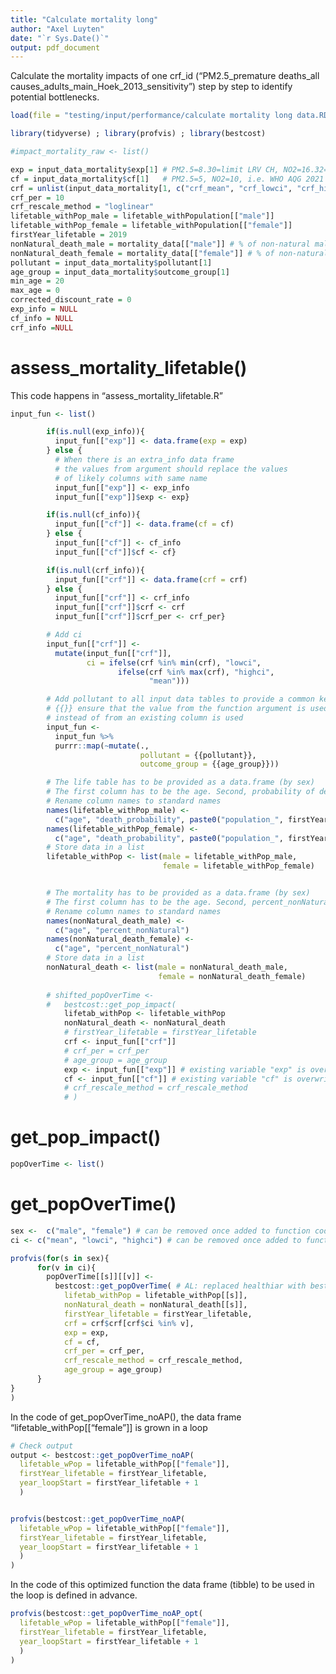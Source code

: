 ```yaml
---
title: "Calculate mortality long"
author: "Axel Luyten"
date: "`r Sys.Date()`"
output: pdf_document
---
```


Calculate the mortality impacts of one crf_id ("PM2.5_premature deaths_all causes_adults_main_Hoek_2013_sensitivity") step by step to identify potential bottlenecks.

```r
load(file = "testing/input/performance/calculate mortality long data.RData") # workspace image from "testing_Rpackage" before running chunk "impact mortality"

library(tidyverse) ; library(profvis) ; library(bestcost)
```

```r
#impact_mortality_raw <- list()

exp = input_data_mortality$exp[1] # PM2.5=8.30=limit LRV CH, NO2=16.32=mean conc. in CH in 2019
cf = input_data_mortality$cf[1]   # PM2.5=5, NO2=10, i.e. WHO AQG 2021
crf = unlist(input_data_mortality[1, c("crf_mean", "crf_lowci", "crf_highci")])
crf_per = 10
crf_rescale_method = "loglinear"
lifetable_withPop_male = lifetable_withPopulation[["male"]]
lifetable_withPop_female = lifetable_withPopulation[["female"]]
firstYear_lifetable = 2019
nonNatural_death_male = mortality_data[["male"]] # % of non-natural male deaths in BHD
nonNatural_death_female = mortality_data[["female"]] # % of non-natural female deaths in BHD
pollutant = input_data_mortality$pollutant[1]
age_group = input_data_mortality$outcome_group[1]
min_age = 20
max_age = 0
corrected_discount_rate = 0
exp_info = NULL
cf_info = NULL
crf_info =NULL
```

# assess_mortality_lifetable()
This code happens in "assess_mortality_lifetable.R"
```r

input_fun <- list()

        if(is.null(exp_info)){
          input_fun[["exp"]] <- data.frame(exp = exp)
        } else {
          # When there is an extra_info data frame
          # the values from argument should replace the values
          # of likely columns with same name
          input_fun[["exp"]] <- exp_info
          input_fun[["exp"]]$exp <- exp}

        if(is.null(cf_info)){
          input_fun[["cf"]] <- data.frame(cf = cf)
        } else {
          input_fun[["cf"]] <- cf_info
          input_fun[["cf"]]$cf <- cf}

        if(is.null(crf_info)){
          input_fun[["crf"]] <- data.frame(crf = crf)
        } else {
          input_fun[["crf"]] <- crf_info
          input_fun[["crf"]]$crf <- crf
          input_fun[["crf"]]$crf_per <- crf_per}

        # Add ci
        input_fun[["crf"]] <-
          mutate(input_fun[["crf"]],
                 ci = ifelse(crf %in% min(crf), "lowci",
                        ifelse(crf %in% max(crf), "highci",
                               "mean")))

        # Add pollutant to all input data tables to provide a common key for joining
        # {{}} ensure that the value from the function argument is used
        # instead of from an existing column is used
        input_fun <-
          input_fun %>%
          purrr::map(~mutate(.,
                             pollutant = {{pollutant}},
                             outcome_group = {{age_group}}))

        # The life table has to be provided as a data.frame (by sex)
        # The first column has to be the age. Second, probability of death. Third, population.
        # Rename column names to standard names
        names(lifetable_withPop_male) <-
          c("age", "death_probability", paste0("population_", firstYear_lifetable))
        names(lifetable_withPop_female) <-
          c("age", "death_probability", paste0("population_", firstYear_lifetable))
        # Store data in a list
        lifetable_withPop <- list(male = lifetable_withPop_male,
                                  female = lifetable_withPop_female)


        # The mortality has to be provided as a data.frame (by sex)
        # The first column has to be the age. Second, percent_nonNatural.
        # Rename column names to standard names
        names(nonNatural_death_male) <-
          c("age", "percent_nonNatural")
        names(nonNatural_death_female) <-
          c("age", "percent_nonNatural")
        # Store data in a list
        nonNatural_death <- list(male = nonNatural_death_male,
                                 female = nonNatural_death_female)
        
        # shifted_popOverTime <-
        #   bestcost::get_pop_impact(
            lifetab_withPop <- lifetable_withPop
            nonNatural_death <- nonNatural_death
            # firstYear_lifetable = firstYear_lifetable
            crf <- input_fun[["crf"]]
            # crf_per = crf_per
            # age_group = age_group
            exp <- input_fun[["exp"]] # existing variable "exp" is overwritten ####
            cf <- input_fun[["cf"]] # existing variable "cf" is overwritten ####
            # crf_rescale_method = crf_rescale_method
            # )
```

# get_pop_impact()
```r
popOverTime <- list()
```

# get_popOverTime()
```r
sex <-  c("male", "female") # can be removed once added to function code
ci <- c("mean", "lowci", "highci") # can be removed once added to function code

profvis(for(s in sex){
      for(v in ci){
        popOverTime[[s]][[v]] <-
          bestcost::get_popOverTime( # AL: replaced healthiar with bestcost ####
            lifetab_withPop = lifetable_withPop[[s]],
            nonNatural_death = nonNatural_death[[s]],
            firstYear_lifetable = firstYear_lifetable,
            crf = crf$crf[crf$ci %in% v],
            exp = exp,
            cf = cf,
            crf_per = crf_per,
            crf_rescale_method = crf_rescale_method,
            age_group = age_group)
      }
}
)
```

In the code of get_popOverTime_noAP(), the data frame "lifetable_withPop[["female"]] is grown in a loop
```r
# Check output 
output <- bestcost::get_popOverTime_noAP(
  lifetable_wPop = lifetable_withPop[["female"]],
  firstYear_lifetable = firstYear_lifetable,
  year_loopStart = firstYear_lifetable + 1
  )


profvis(bestcost::get_popOverTime_noAP(
  lifetable_wPop = lifetable_withPop[["female"]],
  firstYear_lifetable = firstYear_lifetable,
  year_loopStart = firstYear_lifetable + 1
  )
)
```

In the code of this optimized function the data frame (tibble) to be used in the loop is defined in advance.
```r
profvis(bestcost::get_popOverTime_noAP_opt(
  lifetable_wPop = lifetable_withPop[["female"]],
  firstYear_lifetable = firstYear_lifetable,
  year_loopStart = firstYear_lifetable + 1
  )
)
```




